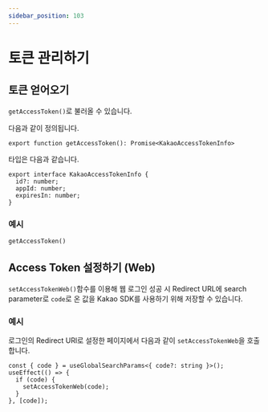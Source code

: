 ```yaml
---
sidebar_position: 103
---
```


# 토큰 관리하기

## 토큰 얻어오기

`getAccessToken()`로 불러올 수 있습니다.

다음과 같이 정의됩니다.

```tsx
export function getAccessToken(): Promise<KakaoAccessTokenInfo>
```

타입은 다음과 같습니다.

```tsx
export interface KakaoAccessTokenInfo {
  id?: number;
  appId: number;
  expiresIn: number;
}
```

### 예시

```tsx
getAccessToken()
```

## Access Token 설정하기 (Web)

`setAccessTokenWeb()`함수를 이용해 웹 로그인 성공 시 Redirect URL에 search parameter로 `code`로 온 값을 Kakao SDK를 사용하기 위해 저장할 수 있습니다.

### 예시

로그인의 Redirect URl로 설정한 페이지에서 다음과 같이 `setAccessTokenWeb`을 호출합니다.

```tsx
const { code } = useGlobalSearchParams<{ code?: string }>();
useEffect(() => {
  if (code) {
    setAccessTokenWeb(code);
  }
}, [code]);
```

